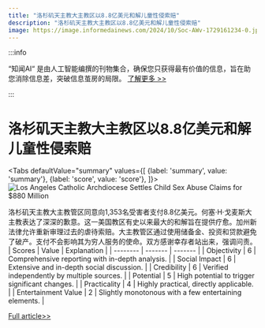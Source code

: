 ```yaml
---
title: "洛杉矶天主教大主教区以8.8亿美元和解儿童性侵索赔"
description: "洛杉矶天主教大主教区以8.8亿美元和解儿童性侵索赔"
image: https://image.informedainews.com/2024/10/Soc-AWv-1729161234-0.jpg
---
```



:::info

“知闻AI“ 是由人工智能编撰的刊物集合，确保您只获得最有价值的信息，旨在助您消除信息差，突破信息茧房的局限。  [了解更多 >>](/)

:::

# 洛杉矶天主教大主教区以8.8亿美元和解儿童性侵索赔


<Tabs
	defaultValue="summary"
	values={[
	{label: 'summary', value: 'summary'},
	{label: 'score', value: 'score'},
]}>
<TabItem value="summary">
<img
  src="https://image.informedainews.com/2024/10/Soc-AWv-1729161234-0.jpg"
  alt="Los Angeles Catholic Archdiocese Settles Child Sex Abuse Claims for $880 Million"
/>



洛杉矶天主教大主教管区同意向1,353名受害者支付8.8亿美元。何塞·H·戈麦斯大主教表达了深深的歉意。这一美国教区有史以来最大的和解旨在提供疗愈。加州新法律允许重新审理过去的虐待索赔。大主教管区通过使用储备金、投资和贷款避免了破产。支付不会影响其为穷人服务的使命。双方感谢幸存者站出来，强调问责。
</TabItem>
<TabItem value="score">
	| Scores     | Value   | Explanation |
	| -------- | ------- | ------- |
	| Objectivity  | 6    | Comprehensive reporting with in-depth analysis.    |
	| Social Impact | 6     | Extensive and in-depth social discussion.    |
	| Credibility    | 6    | Verified independently by multiple sources.    |
	| Potential    | 5    | High potential to trigger significant changes.    |
	| Practicality    | 4    | Highly practical, directly applicable.    |
	| Entertainment Value    | 2    | Slightly monotonous with a few entertaining elements.    |
</TabItem>
</Tabs>

[Full article>>](https://www.theguardian.com/us-news/2024/oct/16/roman-catholic-archdiocese-los-angeles-sex-abuse-settlement)

